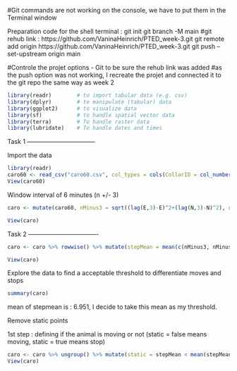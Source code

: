 #Git commands are not working on the console, we have to put them in the Terminal window

Preparation code for the shell terminal : 
git init
git branch -M main
#git rehub link : https://github.com/VaninaHeinrich/PTED_week-3.git
git remote add origin https://github.com/VaninaHeinrich/PTED_week-3.git
git push --set-upstream origin main

#Controle the projet options - Git to be sure the rehub link was added
#as the push option was not working, I recreate the projet and connected it to the git repo the same way as week 2

```r
library(readr)        # to import tabular data (e.g. csv)
library(dplyr)        # to manipulate (tabular) data
library(ggplot2)      # to visualize data
library(sf)           # to handle spatial vector data
library(terra)        # To handle raster data
library(lubridate)    # To handle dates and times
```


Task 1 ---------------------------------

Import the data 

```r
library(readr)
caro60 <- read_csv("caro60.csv", col_types = cols(CollarID = col_number(), DatetimeUTC = col_datetime(format = "%Y-%m-%dT%H:%M:%SZ")))
View(caro60)
```

Window interval of 6 minutes (n +/- 3)

```r
caro <- mutate(caro60, nMinus3 = sqrt((lag(E,3)-E)^2+(lag(N,3)-N)^2), nMinus2 = sqrt((lag(E,2)-E)^2+(lag(N,2)-N)^2), nMinus1 = sqrt((lag(E,1)-E)^2+(lag(N,1)-N)^2), nPlus1  = sqrt((E-lead(E,1))^2+(N-lead(N,1))^2), nPlus2  = sqrt((E-lead(E,2))^2+(N-lead(N,2))^2), nPlus3  = sqrt((E-lead(E,3))^2+(N-lead(N,3))^2))

View(caro)
```

Task 2 ----------------------------------

```r
caro <- caro %>% rowwise() %>% mutate(stepMean = mean(c(nMinus3, nMinus2, nMinus1,nPlus1,nPlus2, nPlus3))) %>%ungroup() 

View(caro)
```

Explore the data to find a acceptable threshold to differentiate moves and stops

```r
summary(caro)
```

mean of stepmean is :  6.951, I decide to take this mean as my threshold.

Remove static points

1st step : defining if the animal is moving or not (static = false means moving, static = true means stop)

```r
caro <- caro %>% ungroup() %>% mutate(static = stepMean < mean(stepMean, na.rm = TRUE))
View(caro)
```


